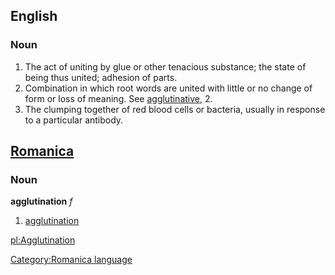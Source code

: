 ==English==
===Noun===
#The act of uniting by glue or other tenacious substance; the state of being thus united; adhesion of parts.
#Combination in which root words are united with little or no change of form or loss of meaning. See [[agglutinative]], 2.
#The clumping together of red blood cells or bacteria, usually in response to a particular antibody.
==[[Romanica]]==
[[Category:Romanica language]]
===Noun===
<b>agglutination</b> ''f''
#[[agglutination]]

[[pl:Agglutination]]